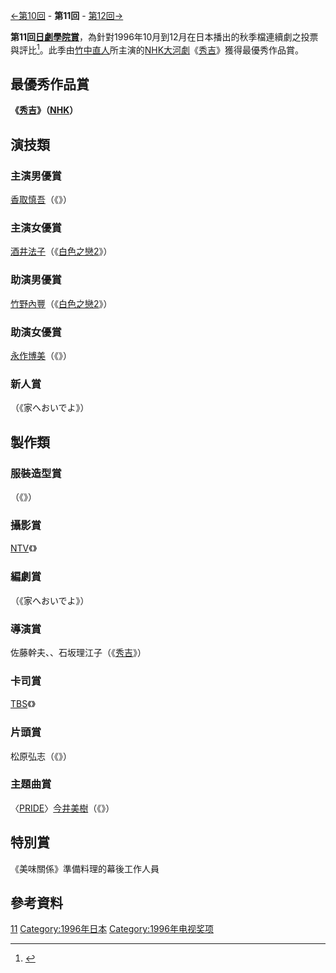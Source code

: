 {{noteTA
|G1=JP Show}}
[[第10回日劇學院賞名單|←第10回]] - '''第11回''' - [[第12回日劇學院賞名單|第12回→]]

'''第11回[[日劇學院賞|日劇學院賞]]'''，為針對1996年10月到12月在日本播出的秋季檔連續劇之投票與評比<ref>{{Cite web |url=http://blog.television.co.jp/drama/academy/1996/12/20/ |title=1996年日劇學院賞秋季檔獲獎名單 |access-date=2014-09-04 |archive-date=2014-08-21 |archive-url=https://web.archive.org/web/20140821130755/http://blog.television.co.jp/drama/academy/1996/12/20/ |dead-url=no }}</ref>。此季由[[竹中直人|竹中直人]]所主演的[[NHK|NHK]][[大河劇|大河劇]]《[[秀吉_(大河劇)|秀吉]]》獲得最優秀作品賞。

==最優秀作品賞==
'''《[[秀吉_(大河劇)|秀吉]]》（[[NHK電視台|NHK]]）'''

== 演技類 ==
===主演男優賞===
[[香取慎吾|香取慎吾]]（《{{link-ja|德克|ドク}}》）

===主演女優賞===
[[酒井法子|酒井法子]]（《[[白色之戀2|白色之戀2]]》）

===助演男優賞===
[[竹野內豐|竹野內豐]]（《[[白色之戀2|白色之戀2]]》）

===助演女優賞===
[[永作博美|永作博美]]（《{{link-ja|一個人住|ひとり暮らし}}》）

===新人賞===
{{link-ja|小橋惠|小橋めぐみ}}（《家へおいでよ》）

==製作類==
===服裝造型賞===
{{link-ja|淺野優子|浅野ゆう子}}（《{{link-ja|義務與演技|義務と演技}}》）

===攝影賞===
[[日本電視台|NTV]]《{{link-ja|聖龍傳說 (電視劇)|聖龍伝説}}》

===編劇賞===
{{link-ja|山田太一|山田太一}}（《家へおいでよ》）

===導演賞===
佐藤幹夫、{{link-ja|鈴木雅之|鈴木雅之 (演出家)}}、石坂理江子（《[[秀吉_(大河劇)|秀吉]]》）

===卡司賞===
[[TBS電視台|TBS]]《{{link-ja|協奏曲 (日本電視劇)|協奏曲 (テレビドラマ)|協奏曲}}》

===片頭賞===
松原弘志（《{{link-ja|協奏曲 (日本電視劇)|協奏曲 (テレビドラマ)|協奏曲}}》）

===主題曲賞===
〈[[PRIDE_(今井美樹單曲)|PRIDE]]〉[[今井美樹|今井美樹]]（《{{link-ja|德克|ドク}}》）

==特別賞==
《美味關係》準備料理的幕後工作人員

== 參考資料 ==
{{reflist}}

{{日劇學院賞名單}}
[[Category:日劇學院賞|11]]
[[Category:1996年日本|Category:1996年日本]]
[[Category:1996年电视奖项|Category:1996年电视奖项]]